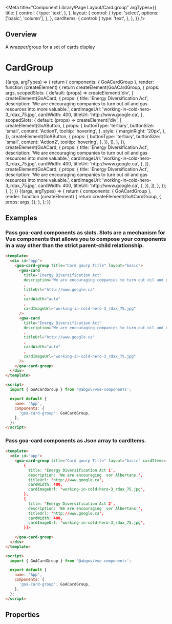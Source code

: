 
<Meta
  title="Component Library/Page Layout/Card.group"
  argTypes={{
    title: {
      control: {
        type: 'text',
      },
    },
    layout: {
      control: {
        type: 'select',
        options: ['basic', 'column'],
      },
    },
    cardItems: {
      control: {
        type: 'text',
      },
    },
  }}
/>

## Overview

A wrapper/group for a set of cards display

# CardGroup


<Canvas>
  <Story
    name="Variants"
    height={200}
    args={{
      title: 'Card gourp Title',
      layout: 'basic',
    }}
  >
    {(args, argTypes) => {
      return {
        components: { GoACardGroup },
        render: function (createElement) {
          return createElement(GoACardGroup, {
            props: args,
            scopedSlots: {
              default: (props) =>
                createElement('div', [
                  createElement(GoACard, {
                    props: {
                      title: 'Energy Diversification Act',
                      description:
                        'We are encouraging companies to turn out oil and gas resources into more valuable.',
                      cardImageUrl: 'working-in-cold-hero-3_rdax_75.jpg',
                      cardWidth: 400,
                      titleUrl: 'http://www.google.ca',
                    },
                    scopedSlots: {
                      default: (props) =>
                        createElement('div', [
                          createElement(GoAButton, {
                            props: {
                              buttonType: 'tertiary',
                              buttonSize: 'small',
                              content: 'Action1',
                              tooltip: 'hovering',
                            },
                            style: {
                              marginRight: '20px',
                            },
                          }),
                          createElement(GoAButton, {
                            props: {
                              buttonType: 'tertiary',
                              buttonSize: 'small',
                              content: 'Action2',
                              tooltip: 'hovering',
                            },
                          }),
                        ]),
                    },
                  }),
                  createElement(GoACard, {
                    props: {
                      title: 'Energy Diversification Act',
                      description:
                        'We are encouraging companies to turn out oil and gas resources into more valuable.',
                      cardImageUrl: 'working-in-cold-hero-3_rdax_75.jpg',
                      cardWidth: 400,
                      titleUrl: 'http://www.google.ca',
                    },
                  }),
                  createElement(GoACard, {
                    props: {
                      title: 'Energy Diversification Act',
                      description:
                        'We are encouraging companies to turn out oil and gas resources into more valuable.',
                      cardImageUrl: 'working-in-cold-hero-3_rdax_75.jpg',
                      cardWidth: 400,
                      titleUrl: 'http://www.google.ca',
                    },
                  }),
                ]),
            },
          });
        },
      };
    }}
  </Story>
</Canvas>


<Canvas>
  <Story
    name="CardItems"
    height={200}
    args={{
      title: 'Card gourp Title',
      layout: 'basic',
      cardItems:[
        {
          title: 'Energy Diversification Act 1',
          description: 'We are encouraging  vor Albertans.',
          titleUrl: 'http://www.google.ca',
          cardWidth: 400,
          cardImageUrl: 'working-in-cold-hero-3_rdax_75.jpg',
        },
        {
          title: 'Energy Diversification Act 2',
          description: 'We are encouraging  vor Albertans.',
          titleUrl: 'http://www.google.ca',
          cardWidth: 400,
          cardImageUrl: 'working-in-cold-hero-3_rdax_75.jpg',
        }],
    }}
  >
      {(args, argTypes) => {
      return {
        components: { GoACardGroup },
        render: function (createElement) {
          return createElement(GoACardGroup, {
            props: args,
          });
        },
      };
    }}
  </Story>
</Canvas>

## Examples

### Pass goa-card components as slots. Slots are a mechanism for Vue components that allows you to compose your components in a way other than the strict parent-child relationship.


```html
<template>
  <div id="app">
    <goa-card-group title="Card gourp Title" layout="basic">
      <goa-card
        title="Energy Diversification Act"
        description="We are encouraging companies to turn out oil and gas resources into more valuable products-creating good jobs for Albertans."
        ,
        titleUrl="http://www.google.ca"
        ,
        cardWidth="auto"
        ,
        cardImageUrl="working-in-cold-hero-3_rdax_75.jpg"
      />
      <goa-card
        title="Energy Diversification Act"
        description="We are encouraging companies to turn out oil and gas resources into more valuable products-creating good jobs for Albertans."
        ,
        titleUrl="http://www.google.ca"
        ,
        cardWidth="auto"
        ,
        cardImageUrl="working-in-cold-hero-3_rdax_75.jpg"
      />
    </goa-card-group>
  </div>
</template>

<script>
  import { GoACardGroup } from '@abgov/vue-components';

  export default {
    name: 'App',
    components: {
      'goa-card-group': GoACardGroup,
    },
  };
</script>
```
### Pass goa-card components as Json array to cardItems.

```html
<template>
  <div id="app">
    <goa-card-group title="Card gourp Title" layout="basic" cardItems=[
        {
          title: 'Energy Diversification Act 1',
          description: 'We are encouraging  vor Albertans.',
          titleUrl: 'http://www.google.ca',
          cardWidth: 400,
          cardImageUrl: 'working-in-cold-hero-3_rdax_75.jpg',
        },
        {
          title: 'Energy Diversification Act 2',
          description: 'We are encouraging  vor Albertans.',
          titleUrl: 'http://www.google.ca',
          cardWidth: 400,
          cardImageUrl: 'working-in-cold-hero-3_rdax_75.jpg',
        }]>
     
    </goa-card-group>
  </div>
</template>

<script>
  import { GoACardGroup } from '@abgov/vue-components';

  export default {
    name: 'App',
    components: {
      'goa-card-group': GoACardGroup,
    },
  };
</script>
```

## Properties

<ArgsTable of={GoACardGroup} />
<Description of={GoACardGroup} />
